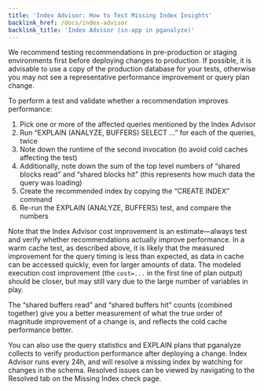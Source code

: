 ```yaml
---
title: 'Index Advisor: How to Test Missing Index Insights'
backlink_href: /docs/index-advisor
backlink_title: 'Index Advisor (in-app in pganalyze)'
---
```


We recommend testing recommendations in pre-production or staging environments
first before deploying changes to production. If possible, it is advisable to
use a copy of the production database for your tests, otherwise you may not see
a representative performance improvement or query plan change.

To perform a test and validate whether a recommendation improves performance:

1. Pick one or more of the affected queries mentioned by the Index Advisor
2. Run “EXPLAIN (ANALYZE, BUFFERS) SELECT …” for each of the queries, twice
3. Note down the runtime of the second invocation (to avoid cold caches
   affecting the test)
4. Additionally, note down the sum of the top level numbers of “shared blocks
   read” and “shared blocks hit” (this represents how much data the query was
   loading)
5. Create the recommended index by copying the “CREATE INDEX” command
6. Re-run the EXPLAIN (ANALYZE, BUFFERS) test, and compare the numbers

Note that the Index Advisor cost improvement is an estimate&mdash;always test
and verify whether recommendations actually improve performance. In a warm cache
test, as described above, it is likely that the measured improvement for the
query timing is less than expected, as data in cache can be accessed quickly,
even for larger amounts of data. The modeled execution cost improvement (the
`cost=...` in the first line of plan output) should be closer, but may still
vary due to the large number of variables in play.

The “shared buffers read” and “shared buffers hit” counts (combined together)
give you a better measurement of what the true order of magnitude improvement of
a change is, and reflects the cold cache performance better.

You can also use the query statistics and EXPLAIN plans that pganalyze collects
to verify production performance after deploying a change. Index Advisor runs
every 24h, and will resolve a missing index by watching for changes in the
schema. Resolved issues can be viewed by navigating to the Resolved tab on the
Missing Index check page.

